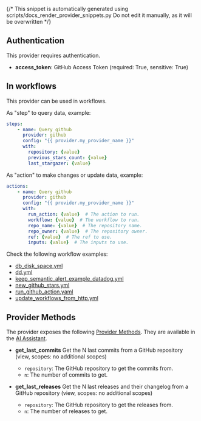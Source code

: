 {/* This snippet is automatically generated using scripts/docs_render_provider_snippets.py 
Do not edit it manually, as it will be overwritten */}

## Authentication
This provider requires authentication.
- **access_token**: GitHub Access Token (required: True, sensitive: True)


## In workflows

This provider can be used in workflows.


As "step" to query data, example:
```yaml
steps:
    - name: Query github
      provider: github
      config: "{{ provider.my_provider_name }}"
      with:
        repository: {value}  
        previous_stars_count: {value}  
        last_stargazer: {value}  
```


As "action" to make changes or update data, example:
```yaml
actions:
    - name: Query github
      provider: github
      config: "{{ provider.my_provider_name }}"
      with:
        run_action: {value}  # The action to run.
        workflow: {value}  # The workflow to run.
        repo_name: {value}  # The repository name.
        repo_owner: {value}  # The repository owner.
        ref: {value}  # The ref to use.
        inputs: {value}  # The inputs to use.
```




Check the following workflow examples:
- [db_disk_space.yml](https://github.com/keephq/keep/blob/main/examples/workflows/db_disk_space.yml)
- [dd.yml](https://github.com/keephq/keep/blob/main/examples/workflows/dd.yml)
- [keep_semantic_alert_example_datadog.yml](https://github.com/keephq/keep/blob/main/examples/workflows/keep_semantic_alert_example_datadog.yml)
- [new_github_stars.yml](https://github.com/keephq/keep/blob/main/examples/workflows/new_github_stars.yml)
- [run_github_action.yaml](https://github.com/keephq/keep/blob/main/examples/workflows/run_github_action.yaml)
- [update_workflows_from_http.yml](https://github.com/keephq/keep/blob/main/examples/workflows/update_workflows_from_http.yml)


## Provider Methods
The provider exposes the following [Provider Methods](/providers/provider-methods#via-ai-assistant). They are available in the [AI Assistant](/overview/ai-incident-assistant).

- **get_last_commits** Get the N last commits from a GitHub repository (view, scopes: no additional scopes)

    - `repository`: The GitHub repository to get the commits from.
    - `n`: The number of commits to get.
- **get_last_releases** Get the N last releases and their changelog from a GitHub repository (view, scopes: no additional scopes)

    - `repository`: The GitHub repository to get the releases from.
    - `n`: The number of releases to get.
